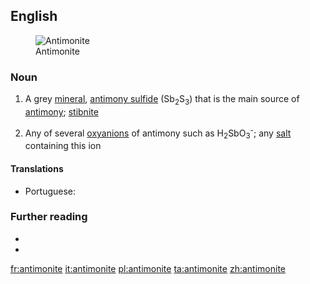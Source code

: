 ==English==
[[Image:Antimonitkristall.jpg|thumb|Antimonite]]

===Noun===
{{en-noun|~}}

# {{lb|en|mineral}} A grey [[mineral]], [[antimony sulfide]] (Sb<sub>2</sub>S<sub>3</sub>) that is the main source of [[antimony]]; [[stibnite]]
# {{lb|en|countable|inorganic chemistry}} Any of several [[oxyanion]]s of antimony such as H<sub>2</sub>SbO<sub>3</sub><sup>-</sup>; any [[salt]] containing this ion

====Translations====
{{trans-top|a grey mineral that is the main source of antimony}}
* Portuguese: {{t|pt|antimonita|f}}
{{trans-mid}}
{{trans-bottom}}

===Further reading===
* {{R:WebMineral}}
* {{R:mindat}}

[[fr:antimonite]]
[[it:antimonite]]
[[pl:antimonite]]
[[ta:antimonite]]
[[zh:antimonite]]